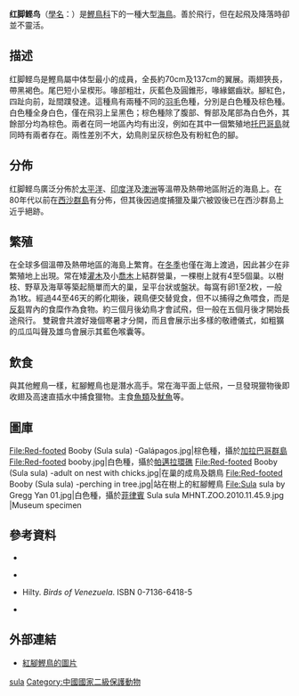 {{speciesbox
| fossil_range = [[全新世|全新世]] <ref>{{cite web |title=''Sula sula'' Linnaeus 1766 (red-footed booby) |url=https://paleobiodb.org/classic/checkTaxonInfo?taxon_no=368307&is_real_user=1 |website=PBDB}}</ref>
| name = 红脚鲣鸟
| status = LC
| status_system = iucn3.1 
| status_ref = <ref>{{IUCN|id=22696694 |title=''Sula sula'' |assessor=BirdLife International |assessor-link=BirdLife International |version=2018.1 |year=2016 |accessdate=1 October 2016}} 数据库資料包含說明此物種被編入無危級別的原因</ref>
| image = Sula sula by Gregg Yan 01.jpg
| image_width = 250px
| image2 = Male Galápagos red-footed booby.jpg
| image2_width = 250px
| image2_caption = 白色型（上）與暗色型（下）
| genus = Sula
| species = sula
| authority = ([[Carolus_Linnaeus|Linnaeus]], 1766)
| synonyms =
* ''Pelecanus sula''<br /><small>Linnaeus, 1766</small>
* ''Sula piscator''<br /><small>(Linnaeus, 1758)</small>
* ''Sula piscatrix''<br /><small>Sharpe, 1899</small>
}}

'''红脚鲣鸟'''（[[學名|學名]]：''{{lang|la|Sula sula}}''）是[[鰹鳥科|鰹鳥科]]下的一種大型[[海鳥|海鳥]]。善於飛行，但在起飛及降落時卻並不靈活。

== 描述 ==
红脚鲣鸟是鰹鳥屬中体型最小的成員，全長約70cm及137cm的翼展。兩翅狹長，帶黑褐色。尾巴短小呈楔形。喙部粗壯，灰藍色及圓錐形，喙緣鋸齒狀。腳紅色，四趾向前，趾間蹼發達。這種鳥有兩種不同的[[羽毛|羽毛]]色種，分別是白色種及棕色種。白色種全身白色，僅在飛羽上呈黑色；棕色種除了腹部、臀部及尾部為白色外，其餘部分均為棕色。兩者在同一地區內均有出沒，例如在其中一個繁殖地[[托巴哥島|托巴哥島]]就同時有兩者存在。兩性差別不大，幼鳥則呈灰棕色及有粉紅色的腳。

== 分佈 ==
红脚鲣鸟廣泛分佈於[[太平洋|太平洋]]、[[印度洋|印度洋]]及[[澳洲|澳洲]]等溫帶及熱帶地區附近的海島上。在80年代以前在[[西沙群島|西沙群島]]有分佈，但其後因過度捕獵及巢穴被毀後已在西沙群島上近乎絕跡。

== 繁殖 ==
在全球多個溫帶及熱帶地區的海島上繁育。在[[冬季|冬季]]也僅在海上渡過，因此甚少在非繁殖地上出現。常在矮[[灌木|灌木]]及小[[喬木|喬木]]上結群營巢，一棵樹上就有4至5個巢。以樹枝、野草及海草等築起簡單而大的巢，呈平台狀或盤狀。每窩有卵1至2枚，一般為1枚。經過44至46天的孵化期後，親鳥便交替覓食，但不以捕得之魚喂食，而是[[反芻|反芻]]胃內的食糜作為食物。約三個月後幼鳥才會試飛，但一般在五個月後才開始長途飛行。
雙親會共渡好幾個寒暑才分開，而且會展示出多樣的敬禮儀式，如粗獷的瓜瓜叫聲及雄鸟會展示其藍色喉囊等。

== 飲食 ==
與其他鰹鳥一樣，紅腳鰹鳥也是潛水高手。常在海平面上低飛，一旦發現獵物後即收翅及高速直插水中捕食獵物。主食[[魚類|魚類]]及[[魷魚|魷魚]]等。

== 圖庫 ==
<gallery>
File:Red-footed Booby (Sula sula) -Galápagos.jpg|棕色種，攝於[[加拉巴哥群島|加拉巴哥群島]]
File:Red-footed booby.jpg|白色種，攝於[[帕邁拉環礁|帕邁拉環礁]]
File:Red-footed Booby (Sula sula) -adult on nest with chicks.jpg|在巢的成鳥及鶵鳥
File:Red-footed Booby (Sula sula) -perching in tree.jpg|站在樹上的紅腳鰹鳥
File:Sula sula by Gregg Yan 01.jpg|白色種，攝於[[菲律賓|菲律賓]]
Sula sula MHNT.ZOO.2010.11.45.9.jpg |Museum specimen 
</gallery>

==參考資料==
{{refbegin}}
{{reflist}}
* {{TaiBNET| zh=紅腳鰹鳥 | id=404661 | binomial=Sula sula | authority=Linnaeus, 1766 | var= | accessdate=2013-01-24}}
* {{en}} {{cite book | last = Harrison | first = Peter | title = Seabirds of the World | year = 1996 | publisher = Princeton University Press | location = Princeton | isbn = 0-691-01551-1 }}
* {{en}} Hilty. ''Birds of Venezuela''. ISBN 0-7136-6418-5
* {{en}} {{cite book | last = ffrench<!--this name should not be capitalized--> | first = Richard | title = A Guide to the Birds of Trinidad and Tobago | edition = 2nd edition | year = 1991 | publisher =  Comstock Publishing | isbn = 0-8014-9792-2 }}
{{refend}}

== 外部連結 ==
* [http://www.oceanlight.com/lightbox.php?sp=Sula_sula 紅腳鰹鳥的圖片]

{{commons|sula sula}}
{{wikispecies|sula sula}}
{{Taxonbar|from=Q217122}}

[[Category:鰹鳥屬|sula]]
[[Category:中國國家二級保護動物|Category:中國國家二級保護動物]]